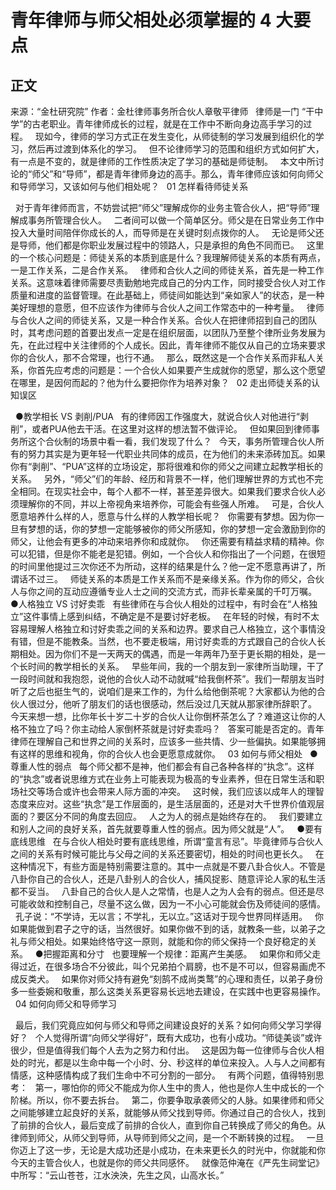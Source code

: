 # 青年律师与师父相处必须掌握的 4 大要点
## 正文
来源：“金杜研究院”
作者：金杜律师事务所合伙人章敬平律师
 
律师是一门 “干中学”的古老职业。青年律师成长的过程，就是在工作中不断向身边高手学习的过程。
 
现如今，律师的学习方式正在发生变化，从师徒制的学习发展到组织化的学习，然后再过渡到体系化的学习。
 
但不论律师学习的范围和组织方式如何扩大，有一点是不变的，就是律师的工作性质决定了学习的基础是师徒制。
 
本文中所讨论的“师父”和“导师”，都是青年律师身边的高手。那么，青年律师应该如何向师父和导师学习，又该如何与他们相处呢？
 
01
怎样看待师徒关系
 

 
对于青年律师而言，不妨尝试把“师父”理解成你的业务主管合伙人，把“导师”理解成事务所管理合伙人。
 
二者间可以做一个简单区分。师父是在日常业务工作中投入大量时间陪伴你成长的人，而导师是在关键时刻点拨你的人。
 
无论是师父还是导师，他们都是你职业发展过程中的领路人，只是承担的角色不同而已。
 
这里的一个核心问题是：师徒关系的本质到底是什么？我理解师徒关系的本质有两点，一是工作关系，二是合作关系。
 
律师和合伙人之间的师徒关系，首先是一种工作关系。这意味着律师需要尽责勤勉地完成自己的分内工作，同时接受合伙人对工作质量和进度的监督管理。在此基础上，师徒间如能达到“亲如家人”的状态，是一种美好理想的意愿，但不应该作为律师与合伙人之间工作常态中的一种考量。
 
律师与合伙人之间的师徒关系，又是一种合作关系。合伙人在把律师招到自己的团队时，其考虑问题的首要出发点一定是在组织层面，以团队乃至整个律所业务发展为先，在此过程中关注律师的个人成长。因此，青年律师不能仅从自己的立场来要求你的合伙人，那不合常理，也行不通。
 
那么，既然这是一个合作关系而非私人关系，你首先应考虑的问题是：一个合伙人如果要产生成就你的愿望，那么这个愿望在哪里，是因何而起的？他为什么要把你作为培养对象？
 
02
走出师徒关系的认知误区
 

 
●教学相长 VS 剥削/PUA
 
有的律师因工作强度大，就说合伙人对他进行“剥削”，或者PUA他去干活。在这里对这样的想法暂不做评论。
 
但如果回到律师事务所这个合伙制的场景中看一看，我们发现了什么？
 
今天，事务所管理合伙人所有的努力其实是为更年轻一代职业共同体的成员，在为他们的未来添砖加瓦。如果你有“剥削”、“PUA”这样的立场设定，那将很难和你的师父之间建立起教学相长的关系。
 
另外，“师父”们的年龄、经历和背景不一样，他们理解世界的方式也不完全相同。在现实社会中，每个人都不一样，甚至差异很大。如果我们要求合伙人必须理解你的不同，并以上帝视角来培养你，可能会有些强人所难。
 
可是，合伙人愿意培养什么样的人，愿意与什么样的人教学相长呢？
 
你需要有梦想。因为你一旦有梦想的话，你的梦想一定能够被你的师父所感知，你的梦想一定会激励到你的师父，让他会有更多的冲动来培养你和成就你。
 
你还需要有精益求精的精神。你可以犯错，但是你不能老是犯错。例如，一个合伙人和你指出了一个问题，在很短的时间里他提过三次你还不为所动，这样的结果是什么？他一定不愿意再讲了，所谓话不过三。
 
师徒关系的本质是工作关系而不是亲缘关系。作为你的师父，合伙人与你之间的互动应遵循专业人士之间的交流方式，而非长辈亲属的千叮万嘱。
 
●人格独立 VS 讨好卖乖
 
有些律师在与合伙人相处的过程中，有时会在“人格独立”这件事情上感到纠结，不确定是不是要讨好老板。
 
在年轻的时候，有时不太容易理解人格独立和讨好卖乖之间的关系和边界。要求自己人格独立，这个事情没有错，但是不能教条。当然，也不要走极端，用讨好卖乖的方式跟自己的合伙人长期相处。因为你们不是一天两天的偶遇，而是一年两年乃至于更长期的相处，是一个长时间的教学相长的关系。
 
早些年间，我的一个朋友到一家律所当助理，干了一段时间就和我抱怨，说他的合伙人动不动就喊“给我倒杯茶”。我们一帮朋友当时听了之后也挺生气的，说咱们是来工作的，为什么给他倒茶呢？大家都认为他的合伙人很过分，他听了朋友们的话也很感动，然后没过几天就从那家律所辞职了。
 
今天来想一想，比你年长十岁二十岁的合伙人让你倒杯茶怎么了？难道这让你的人格不独立了吗？你主动给人家倒杯茶就是讨好卖乖吗？
 
答案可能是否定的。青年律师在理解自己和世界之间的关系时，应该多一些共情、少一些偏执。如果能够拥有这样的思维和视角，你的合伙人也会更愿意成就你。
 
03
如何与师父相处
 
●尊重人性的弱点
 
每个师父都不是神，他们都会有自己各种各样的“执念”。这样的“执念”或者说思维方式在业务上可能表现为极高的专业素养，但在日常生活和职场社交等场合或许也会带来人际方面的冲突。
 
这时候，我们应该以成年人的理智态度来应对。这些“执念”是工作层面的，是生活层面的，还是对大千世界价值观层面的？要区分不同的角度去回应。
 
人之为人的弱点是始终存在的。
 
我们要建立和别人之间的良好关系，首先就要尊重人性的弱点。因为师父就是“人”。
 
●要有底线思维
 
在与合伙人相处时要有底线思维，所谓“童言有忌”。毕竟律师与合伙人之间的关系有时候可能比与父母之间的关系还要密切，相处的时间也更长久。
 
在这种情况下，有些方面是特别需要注意的。其中一点就是不要八卦合伙人。不管是八卦你自己的合伙人，还是八卦别人的合伙人，捕风捉影、随意评论人家的私生活都不妥当。
 
八卦自己的合伙人是人之常情，也是人之为人会有的弱点。但还是尽可能收敛和控制自己，尽量不这么做，因为一不小心可能就会伤及师徒间的感情。
 
孔子说：“不学诗，无以言；不学礼，无以立。”这话对于现今世界同样适用。
 
你如果能做到君子之守的话，当然很好。如果你做不到的话，就教条一些，以弟子之礼与师父相处。如果始终恪守这一原则，就能和你的师父保持一个良好稳定的关系。
 
●把握距离和分寸
 
也要理解一个规律：距离产生美感。
 
如果你和师父走得过近，在很多场合不分彼此，叫个兄弟拍个肩膀，也不是不可以，但容易画虎不成反类犬。
 
如果你对师父持有避免“刻鹄不成尚类鹜”的心理和责任，以弟子身份多一些委婉和敬重，那么这类关系更容易长远地去建设，在实践中也更容易操作。
 
04
如何向师父和导师学习
 

 
最后，我们究竟应如何与师父和导师之间建设良好的关系？如何向师父学习学得好？
 
个人觉得所谓“向师父学得好”，既有大成功，也有小成功。“师徒美谈”或许很少，但是值得我们每个人去为之努力和付出。
 
这是因为每一位律师与合伙人相处的时光，都是以生命中每一个小时、分、秒这样的单位来投入。人与人之间都有情感，这种感情构成了我们生命中不可分割的一部分。
 
有两个问题，值得特别思考：
 
第一，哪怕你的师父不能成为你人生中的贵人，他也是你人生中成长的一个阶梯。所以，你不要去拆台。
 
第二，你要争取承袭师父的人脉。如果律师和师父之间能够建立起良好的关系，就能够从师父找到导师。你通过自己的合伙人，找到了前排的合伙人，最后变成了前排的合伙人，直到你自己转换成了师父的角色。从律师到师父，从师父到导师，从导师到师父之间，是一个不断转换的过程。
 
一旦你迈上了这一步，无论是大成功还是小成功，在未来更长久的时光中，你就能和你今天的主管合伙人，也就是你的师父共同感怀。
 
就像范仲淹在《严先生祠堂记》中所写：“云山苍苍，江水泱泱，先生之风，山高水长。”
 
